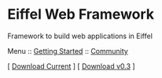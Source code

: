 = Eiffel Web Framework =
Framework to build web applications in Eiffel

Menu :: [[Doc_Getting_Started|Getting Started]] :: [[Doc_Community|Community]]

[ [http://github.com/EiffelWebFramework/EWF/zipball/ Download Current] ] 
[ [http://github.com/EiffelWebFramework/EWF/zipball/release-0.3 Download v0.3] ]